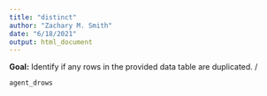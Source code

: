 ```yaml
---
title: "distinct"
author: "Zachary M. Smith"
date: "6/18/2021"
output: html_document
---
```


__Goal:__ Identify if any rows in the provided data table are duplicated.
/  
```r
agent_drows
```
